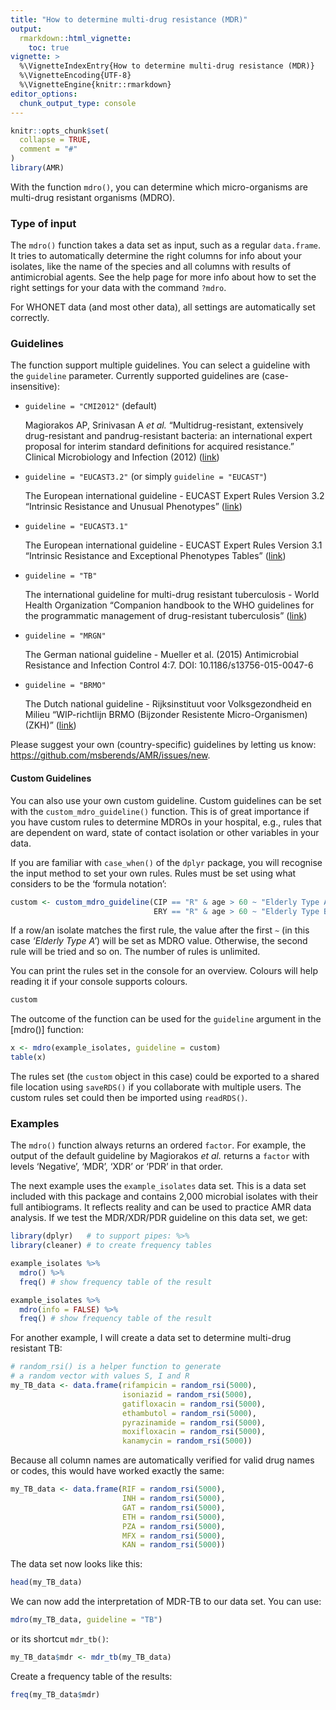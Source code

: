 ```yaml
---
title: "How to determine multi-drug resistance (MDR)"
output: 
  rmarkdown::html_vignette:
    toc: true
vignette: >
  %\VignetteIndexEntry{How to determine multi-drug resistance (MDR)}
  %\VignetteEncoding{UTF-8}
  %\VignetteEngine{knitr::rmarkdown}
editor_options: 
  chunk_output_type: console
---
```


```r
knitr::opts_chunk$set(
  collapse = TRUE,
  comment = "#"
)
library(AMR)
```

With the function `mdro()`, you can determine which micro-organisms are multi-drug resistant organisms (MDRO).

### Type of input

The `mdro()` function takes a data set as input, such as a regular `data.frame`. It tries to automatically determine the right columns for info about your isolates, like the name of the species and all columns with results of antimicrobial agents. See the help page for more info about how to set the right settings for your data with the command `?mdro`. 

For WHONET data (and most other data), all settings are automatically set correctly.

### Guidelines

The function support multiple guidelines. You can select a guideline with the `guideline` parameter. Currently supported guidelines are (case-insensitive):

* `guideline = "CMI2012"` (default)
  
  Magiorakos AP, Srinivasan A *et al.* "Multidrug-resistant, extensively drug-resistant and pandrug-resistant bacteria: an international expert proposal for interim standard definitions for acquired resistance." Clinical Microbiology and Infection (2012) ([link](https://www.clinicalmicrobiologyandinfection.com/article/S1198-743X(14)61632-3/fulltext))

* `guideline = "EUCAST3.2"` (or simply `guideline = "EUCAST"`)
  
  The European international guideline - EUCAST Expert Rules Version 3.2 "Intrinsic Resistance and Unusual Phenotypes" ([link](https://www.eucast.org/fileadmin/src/media/PDFs/EUCAST_files/Expert_Rules/2020/Intrinsic_Resistance_and_Unusual_Phenotypes_Tables_v3.2_20200225.pdf))

* `guideline = "EUCAST3.1"`
  
  The European international guideline - EUCAST Expert Rules Version 3.1 "Intrinsic Resistance and Exceptional Phenotypes Tables" ([link](https://www.eucast.org/fileadmin/src/media/PDFs/EUCAST_files/Expert_Rules/Expert_rules_intrinsic_exceptional_V3.1.pdf))

* `guideline = "TB"`
  
  The international guideline for multi-drug resistant tuberculosis - World Health Organization "Companion handbook to the WHO guidelines for the programmatic management of drug-resistant tuberculosis" ([link](https://www.who.int/tb/publications/pmdt_companionhandbook/en/))

* `guideline = "MRGN"`
  
  The German national guideline - Mueller et al. (2015) Antimicrobial Resistance and Infection Control 4:7. DOI: 10.1186/s13756-015-0047-6

* `guideline = "BRMO"`
  
  The Dutch national guideline - Rijksinstituut voor Volksgezondheid en Milieu "WIP-richtlijn BRMO (Bijzonder Resistente Micro-Organismen) (ZKH)" ([link](https://www.rivm.nl/wip-richtlijn-brmo-bijzonder-resistente-micro-organismen-zkh))

Please suggest your own (country-specific) guidelines by letting us know: <https://github.com/msberends/AMR/issues/new>.

#### Custom Guidelines

You can also use your own custom guideline. Custom guidelines can be set with the `custom_mdro_guideline()` function. This is of great importance if you have custom rules to determine MDROs in your hospital, e.g., rules that are dependent on ward, state of contact isolation or other variables in your data.

If you are familiar with `case_when()` of the `dplyr` package, you will recognise the input method to set your own rules. Rules must be set using what \R considers to be the 'formula notation':

```r
custom <- custom_mdro_guideline(CIP == "R" & age > 60 ~ "Elderly Type A",
                                ERY == "R" & age > 60 ~ "Elderly Type B")
```

If a row/an isolate matches the first rule, the value after the first `~` (in this case *'Elderly Type A'*) will be set as MDRO value. Otherwise, the second rule will be tried and so on. The number of rules is unlimited. 

You can print the rules set in the console for an overview. Colours will help reading it if your console supports colours.

```r
custom
```

The outcome of the function can be used for the `guideline` argument in the [mdro()] function:

```r
x <- mdro(example_isolates, guideline = custom)
table(x)
```

The rules set (the `custom` object in this case) could be exported to a shared file location using `saveRDS()` if you collaborate with multiple users. The custom rules set could then be imported using `readRDS()`.
  
### Examples

The `mdro()` function always returns an ordered `factor`. For example, the output of the default guideline by Magiorakos *et al.* returns a `factor` with levels 'Negative', 'MDR', 'XDR' or 'PDR' in that order.

The next example uses the `example_isolates` data set. This is a data set included with this package and contains 2,000 microbial isolates with their full antibiograms. It reflects reality and can be used to practice AMR data analysis. If we test the MDR/XDR/PDR guideline on this data set, we get:

```r
library(dplyr)   # to support pipes: %>%
library(cleaner) # to create frequency tables
```
```r
example_isolates %>% 
  mdro() %>% 
  freq() # show frequency table of the result
```
```r
example_isolates %>% 
  mdro(info = FALSE) %>% 
  freq() # show frequency table of the result
```

For another example, I will create a data set to determine multi-drug resistant TB:

```r
# random_rsi() is a helper function to generate
# a random vector with values S, I and R
my_TB_data <- data.frame(rifampicin = random_rsi(5000),
                         isoniazid = random_rsi(5000),
                         gatifloxacin = random_rsi(5000),
                         ethambutol = random_rsi(5000),
                         pyrazinamide = random_rsi(5000),
                         moxifloxacin = random_rsi(5000),
                         kanamycin = random_rsi(5000))
```

Because all column names are automatically verified for valid drug names or codes, this would have worked exactly the same:

```r
my_TB_data <- data.frame(RIF = random_rsi(5000),
                         INH = random_rsi(5000),
                         GAT = random_rsi(5000),
                         ETH = random_rsi(5000),
                         PZA = random_rsi(5000),
                         MFX = random_rsi(5000),
                         KAN = random_rsi(5000))
```

The data set now looks like this:

```r
head(my_TB_data)
```

We can now add the interpretation of MDR-TB to our data set. You can use:

```r
mdro(my_TB_data, guideline = "TB")
```

or its shortcut `mdr_tb()`:

```r
my_TB_data$mdr <- mdr_tb(my_TB_data)
```

Create a frequency table of the results:

```r
freq(my_TB_data$mdr)
```
